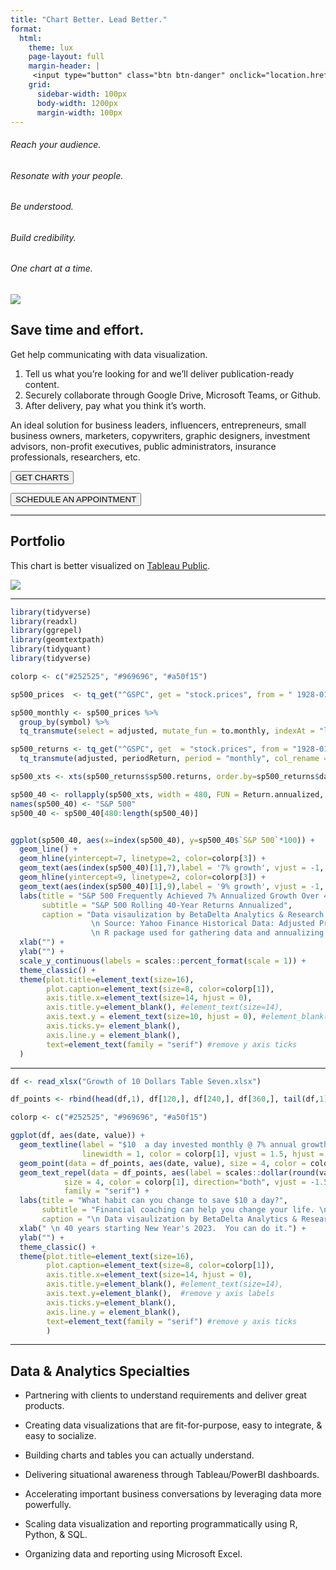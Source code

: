 ```yaml
---
title: "Chart Better. Lead Better."
format:
  html:
    theme: lux
    page-layout: full
    margin-header: |
     <input type="button" class="btn btn-danger" onclick="location.href='https://share.hsforms.com/1I8JrOQTdS2SPY59SMnyfNge0x16';" value="GET CHARTS">
    grid:
      sidebar-width: 100px
      body-width: 1200px
      margin-width: 100px
---
```


###### Reach your audience.

###### Resonate with your people.

###### Be understood.

###### Build credibility.

###### One chart at a time.

![](pexels-alex-andrews-1203808.jpg)

## Save time and effort.

Get help communicating with data visualization.

1.  Tell us what you're looking for and we'll deliver publication-ready content.
2.  Securely collaborate through Google Drive, Microsoft Teams, or Github.
3.  After delivery, pay what you think it's worth.

An ideal solution for business leaders, influencers, entrepreneurs, small business owners, marketers, copywriters, graphic designers, investment advisors, non-profit executives, public administrators, insurance professionals, researchers, etc.

<i class="bi bi-graph-up" ></i> <input type="button" class="btn btn-danger" onclick="location.href='https://share.hsforms.com/1I8JrOQTdS2SPY59SMnyfNge0x16';" value="GET CHARTS">

<i class="bi bi-calendar-week-fill" ></i> <input type="button" class="btn btn-info" onclick="location.href='https://calendly.com/brian-davidhizar/30min';" value="SCHEDULE AN APPOINTMENT">

------------------------------------------------------------------------

## Portfolio

This chart is better visualized on [Tableau Public](https://public.tableau.com/views/ChevyCamaro/Dashboard1?:language=en-US&:display_count=n&:origin=viz_share_link).

![](camaro.png)

------------------------------------------------------------------------

```r
library(tidyverse)
library(readxl)
library(ggrepel)
library(geomtextpath)
library(tidyquant)
library(tidyverse)

colorp <- c("#252525", "#969696", "#a50f15")

sp500_prices  <- tq_get("^GSPC", get = "stock.prices", from = " 1928-01-01")

sp500_monthly <- sp500_prices %>%
  group_by(symbol) %>%
  tq_transmute(select = adjusted, mutate_fun = to.monthly, indexAt = "lastof")

sp500_returns <- tq_get("^GSPC", get  = "stock.prices", from = "1928-01-01", to   = "2022-11-30") %>%
  tq_transmute(adjusted, periodReturn, period = "monthly", col_rename = "sp500.returns")

sp500_xts <- xts(sp500_returns$sp500.returns, order.by=sp500_returns$date)

sp500_40 <- rollapply(sp500_xts, width = 480, FUN = Return.annualized, fill = 0) 
names(sp500_40) <- "S&P 500"
sp500_40 <- sp500_40[480:length(sp500_40)]


ggplot(sp500_40, aes(x=index(sp500_40), y=sp500_40$`S&P 500`*100)) + 
  geom_line() +
  geom_hline(yintercept=7, linetype=2, color=colorp[3]) +
  geom_text(aes(index(sp500_40)[1],7),label = '7% growth', vjust = -1, hjust=.3, color=colorp[3], family='serif', size=4) +
  geom_hline(yintercept=9, linetype=2, color=colorp[3]) +
  geom_text(aes(index(sp500_40)[1],9),label = '9% growth', vjust = -1, hjust=.3, color=colorp[3], family='serif', size=4) +
  labs(title = "S&P 500 Frequently Achieved 7% Annualized Growth Over 40-Year Periods",
       subtitle = "S&P 500 Rolling 40-Year Returns Annualized",
       caption = "Data visaulization by BetaDelta Analytics & Research
                  \n Source: Yahoo Finance Historical Data: Adjusted Prices for ^GSPC
                  \n R package used for gathering data and annualizing returns: tidyquant") + 
  xlab("") +
  ylab("") +
  scale_y_continuous(labels = scales::percent_format(scale = 1)) +
  theme_classic() +
  theme(plot.title=element_text(size=16),
        plot.caption=element_text(size=8, color=colorp[1]),
        axis.title.x=element_text(size=14, hjust = 0),
        axis.title.y=element_blank(), #element_text(size=14),
        axis.text.y = element_text(size=10, hjust = 0), #element_blank(),  #remove y axis labels
        axis.ticks.y= element_blank(),
        axis.line.y = element_blank(),
        text=element_text(family = "serif") #remove y axis ticks
  )
```

------------------------------------------------------------------------

```r

df <- read_xlsx("Growth of 10 Dollars Table Seven.xlsx")

df_points <- rbind(head(df,1), df[120,], df[240,], df[360,], tail(df,1))

colorp <- c("#252525", "#969696", "#a50f15")

ggplot(df, aes(date, value)) + 
  geom_textline(label = "$10  a day invested monthly @ 7% annual growth.", 
                linewidth = 1, color = colorp[1], vjust = 1.5, hjust = 0.75, family = "serif", size = 5) +
  geom_point(data = df_points, aes(date, value), size = 4, color = colorp[3], family = "serif") +
  geom_text_repel(data = df_points, aes(label = scales::dollar(round(value,0))), 
            size = 4, color = colorp[1], direction="both", vjust = -1.5, hjust = 1.2, point.padding = 10, 
            family = "serif") + 
  labs(title = "What habit can you change to save $10 a day?",
       subtitle = "Financial coaching can help you change your life. \n7% annual return on investment is no guarantee, but totally doable.",
       caption = "\n Data visaulization by BetaDelta Analytics & Research") + 
  xlab(" \n 40 years starting New Year's 2023.  You can do it.") +
  ylab("") +
  theme_classic() +
  theme(plot.title=element_text(size=16),
        plot.caption=element_text(size=8, color=colorp[1]),
        axis.title.x=element_text(size=14, hjust = 0),
        axis.title.y=element_blank(), #element_text(size=14),
        axis.text.y=element_blank(),  #remove y axis labels
        axis.ticks.y=element_blank(),
        axis.line.y = element_blank(),
        text=element_text(family = "serif") #remove y axis ticks
        )
```

------------------------------------------------------------------------

## Data & Analytics Specialties

-   Partnering with clients to understand requirements and deliver great products.

-   Creating data visualizations that are fit-for-purpose, easy to integrate, & easy to socialize.

-   Building charts and tables you can actually understand.

-   Delivering situational awareness through Tableau/PowerBI dashboards.

-   Accelerating important business conversations by leveraging data more powerfully.

-   Scaling data visualization and reporting programmatically using R, Python, & SQL.

-   Organizing data and reporting using Microsoft Excel.

